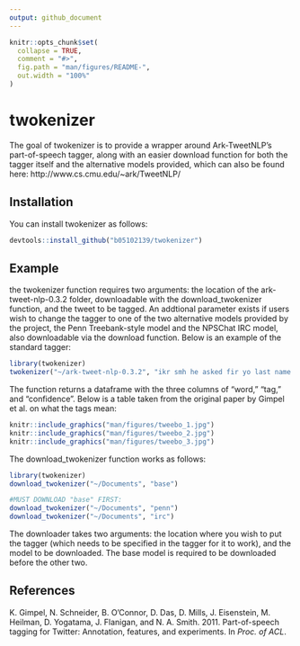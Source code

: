 ```yaml
---
output: github_document
---
```


<!-- README.md is generated from README.Rmd. Please edit that file -->

```r
knitr::opts_chunk$set(
  collapse = TRUE,
  comment = "#>",
  fig.path = "man/figures/README-",
  out.width = "100%"
)
```
# twokenizer

The goal of twokenizer is to provide a wrapper around Ark-TweetNLP's part-of-speech tagger, along with an easier download function for both the tagger itself and the alternative models provided, which can also be found here: http://www.cs.cmu.edu/~ark/TweetNLP/

## Installation

You can install twokenizer as follows:

``` r
devtools::install_github("b05102139/twokenizer")
```

## Example

the twokenizer function requires two arguments: the location of the ark-tweet-nlp-0.3.2 folder, downloadable with the download_twokenizer function, and the tweet to be tagged. An addtional parameter exists if users wish to change the tagger to one of the two alternative models provided by the project, the Penn Treebank-style model and the NPSChat IRC model, also downloadable via the download function. Below is an example of the standard tagger:

```r
library(twokenizer)
twokenizer("~/ark-tweet-nlp-0.3.2", "ikr smh he asked fir yo last name so he can add u on fb lololol")
```

The function returns a dataframe with the three columns of "word," "tag," and "confidence". Below is a table taken from the original paper by Gimpel et al. on what the tags mean:

```r
knitr::include_graphics("man/figures/tweebo_1.jpg")
knitr::include_graphics("man/figures/tweebo_2.jpg")
knitr::include_graphics("man/figures/tweebo_3.jpg")
```

The download_twokenizer function works as follows:
```r
library(twokenizer)
download_twokenizer("~/Documents", "base")

#MUST DOWNLOAD "base" FIRST:
download_twokenizer("~/Documents", "penn")
download_twokenizer("~/Documents", "irc")
```
The downloader takes two arguments: the location where you wish to put the tagger (which needs to be specified in the tagger for it to work), and the model to be downloaded. The base model is required to be downloaded before the other two.

## References
K. Gimpel, N. Schneider, B. O’Connor, D. Das, D. Mills,
J. Eisenstein, M. Heilman, D. Yogatama, J. Flanigan,
and N. A. Smith. 2011. Part-of-speech tagging for
Twitter: Annotation, features, and experiments. In
*Proc. of ACL*.
